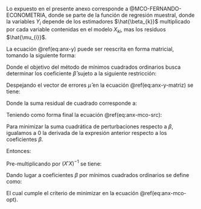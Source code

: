 
\anexosms{Método de minimos cuadrados ordinarios} \label{ANEXO-MCO} 

Lo expuesto en el presente anexo corresponde a @MCO-FERNANDO-ECONOMETRIA, donde se parte de la función de regresión muestral, donde la variables $Y_{i}$ depende de los estimadores $\hat{\beta_{k}}$ multiplicado por cada variable contenidas en el modelo $X_{ki}$, mas los residuos $\hat{\mu_{i}}$.

\begin{equation}
\hat{Y_{i}} = \hat{\beta_{1}} + \hat{\beta_{2}} X_{2i} + \hat{\beta_{3}} X_{3i} + \dots +  + \hat{\beta_{k}} X_{ki} + \hat{\mu_{i}}
(\#eq:anx-y)
\end{equation}

La ecuación \@ref(eq:anx-y) puede ser reescrita en forma matricial, tomando la siguiente forma:

\begin{equation}
Y = X \hat{\beta} + \hat{\mu}
(\#eq:anx-y-matriz)
\end{equation}

Donde el objetivo del método de mínimos cuadrados ordinarios busca determinar los coeficiente $\hat{\beta}$ sujeto a la siguiente restricción:

\begin{equation}
Min_{\hat{\beta_{1}}, \hat{\beta_{2}}, \dots, \hat{\beta_{k}}} = \left[ \sum_{i=1}^{n}{\mu_{i}^{2}} \right]
(\#eq:anx-mco-opt)
\end{equation}


Despejando el vector de errores $\hat{\mu}$ en la ecuación \@ref(eq:anx-y-matriz) se tiene:

\begin{equation}
\hat{\mu}= Y - X \hat{\beta}
(\#eq:anx-mco-u-despejado)
\end{equation}


Donde la suma residual de cuadrado corresponde a:

\begin{equation}
{\hat{\mu}}^{'}\hat{\mu} = (Y - X \hat{\beta})^{'}(Y - X \hat{\beta}) = (Y^{'} - {X}^{'} {\hat{\beta}}^{'})(Y - X \hat{\beta})
(\#eq:anx-mco-src)
\end{equation}

Teniendo como forma final la ecuación \@ref(eq:anx-mco-src):

\begin{equation}
{\hat{\mu}}^{'}\hat{\mu} = Y^{'}Y - Y^{'}X\hat{\beta} - {\hat{\beta}}^{'}X^{'}Y + {\hat{\beta}}^{'}X^{'}X\hat{\beta} = Y^{'}Y - 2{\hat{\beta}}^{'}X^{'}Y + {\hat{\beta}}^{'}X^{'}X\hat{\beta}
(\#eq:anx-mco-src-despejado)
\end{equation}


Para minimizar la suma cuadrática de perturbaciones respecto a $\beta$, igualamos a $0$ la derivada de la expresión anterior respecto a los coeficientes  $\beta$.

\begin{equation}
\frac{\partial{{\hat{\mu}}^{'}\hat{\mu}}}{\partial\hat{\beta}} =  \frac{\partial{(y^{'}Y - 2{\hat{\beta}}^{'}X^{'}Y + {\hat{\beta}}^{'}X^{'}X\hat{\beta})}}{\partial\hat{\beta}} = -2X^{'}Y + 2X^{'}X\hat{\beta} = 0
(\#eq:anx-mco-src-derivado)
\end{equation}

Entonces:

\begin{equation}
X^{'}X\hat{\beta}=X^{'}Y
(\#eq:anx-mco-src-derivado-despejado)
\end{equation}

Pre-multiplicando por $(X'X)^{-1}$ se tiene:

\begin{equation}
(X'X)^{-1} (X'X)\hat{\beta}=(X'X)^{-1}X'Y 
(\#eq:anx-mco-src-derivado-despejado-2)
\end{equation}

Dando lugar a coeficientes $\beta$ por mínimos cuadrados ordinarios se define como:

\begin{equation}
\hat{\beta}=(X'X)^{-1}X'Y
(\#eq:anx-mco-beta-matriz)
\end{equation}

El cual cumple el criterio de minimizar en la ecuación \@ref(eq:anx-mco-opt).